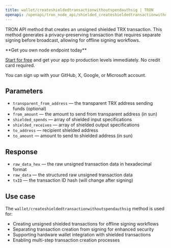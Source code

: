 ---
title: wallet/createshieldedtransactionwithoutspendauthsig | TRON
openapi: /openapi/tron_node_api/shielded_createshieldedtransactionwithoutspendauthsig.json post /95e61622bf6a8af293978377718e3b77/wallet/createshieldedtransactionwithoutspendauthsig
---

TRON API method that creates an unsigned shielded TRX transaction. This method generates a privacy-preserving transaction that requires separate signing before broadcast, allowing for offline signing workflows.

<Check>
**Get you own node endpoint today**

[Start for free](https://console.chainstack.com/) and get your app to production levels immediately. No credit card required.

You can sign up with your GitHub, X, Google, or Microsoft account.
</Check>

## Parameters

* `transparent_from_address` — the transparent TRX address sending funds (optional)
* `from_amount` — the amount to send from transparent address (in sun)
* `shielded_spends` — array of shielded input specifications
* `shielded_receives` — array of shielded output specifications
* `to_address` — recipient shielded address
* `to_amount` — amount to send to shielded address (in sun)

## Response

* `raw_data_hex` — the raw unsigned transaction data in hexadecimal format
* `raw_data` — the structured raw unsigned transaction data
* `txID` — the transaction ID hash (will change after signing)

## Use case

The `wallet/createshieldedtransactionwithoutspendauthsig` method is used for:

* Creating unsigned shielded transactions for offline signing workflows
* Separating transaction creation from signing for enhanced security
* Supporting hardware wallet integration with shielded transactions
* Enabling multi-step transaction creation processes